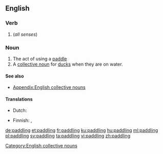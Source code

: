 ==English==

===Verb===
{{head|en|present participle}}

# {{present participle of|paddle|lang=en|nocat=1}} (''all senses'')


===Noun===
{{en-noun}}

# The act of using a [[paddle]]
# A [[collective noun]] for [[duck]]s when they are on water.

====See also====
* [[Appendix:English collective nouns]]

====Translations====
{{trans-top|collective noun for ducks}}
* Dutch: {{t+|nl|toom|m}}
{{trans-mid}}
* Finnish: {{t+|fi|melonta}}, {{t+|fi|meloa|alt=melominen}}
{{trans-bottom}}

[[Category:English collective nouns]]

[[de:paddling]]
[[et:paddling]]
[[fr:paddling]]
[[ku:paddling]]
[[hu:paddling]]
[[ml:paddling]]
[[pl:paddling]]
[[sv:paddling]]
[[ta:paddling]]
[[vi:paddling]]
[[zh:paddling]]